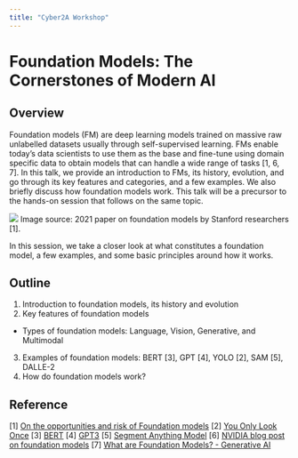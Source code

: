 ```yaml
---
title: "Cyber2A Workshop"
---
```


# Foundation Models: The Cornerstones of Modern AI

## Overview

Foundation models (FM) are deep learning models trained on massive raw unlabelled datasets usually through self-supervised learning. FMs enable today’s data scientists to use them as the base and fine-tune using domain specific data to obtain models that can handle a wide range of tasks [1, 6, 7]. In this talk, we provide an introduction to FMs, its history, evolution, and go through its key features and categories, and a few examples. We also briefly discuss how foundation models work. This talk will be a precursor to the hands-on session that follows on the same topic.

![](images/foundation-models.png)
Image source: 2021 paper on foundation models by Stanford researchers [1].

In this session, we take a closer look at what constitutes a foundation model, a few examples, and some basic principles around how it works.

## Outline 
1. Introduction to foundation models, its history and evolution
2. Key features of foundation models
  * Types of foundation models: Language, Vision, Generative, and Multimodal
3. Examples of foundation models: BERT [3], GPT [4], YOLO [2], SAM [5], DALLE-2
4. How do foundation models work?

## Reference 
[1] [On the opportunities and risk of Foundation models](https://arxiv.org/abs/2108.07258) 
[2] [You Only Look Once](https://arxiv.org/abs/1506.02640) 
[3] [BERT](https://arxiv.org/abs/1810.04805)
[4] [GPT3](https://arxiv.org/abs/2005.14165)
[5] [Segment Anything Model](https://segment-anything.com/)
[6] [NVIDIA blog post on foundation models](https://blogs.nvidia.com/blog/what-are-foundation-models/)
[7] [What are Foundation Models? - Generative AI](https://aws.amazon.com/what-is/foundation-models/)
